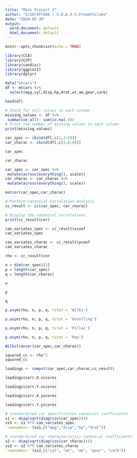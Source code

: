 ---
title: "Mini Project 2"
author: "S/18/SP/608 | S.D.A.V.S.Preamthilake"
date: "2024-05-30"
output:
  word_document: default
  html_document: default
---

```{r setup, include=FALSE}
knitr::opts_chunk$set(echo = TRUE)
```

```{r}
library(CCA)
library(CCP)
library(candisc)
library(ggplot2)
library(dplyr)
```

```{r}
data("mtcars")
df <- mtcars %>%
  select(mpg,cyl,disp,hp,drat,wt,am,gear,carb)
```
```{r}
head(df)
```
```{r}
# Check for null values in each column
missing_values <- df %>%
 summarise_all(~ sum(is.na(.)))
# Print the number of missing values in each column
print(missing_values)

```

```{r}
car_spec <- cbind(df[,c(1,3:5)])
car_charac <- cbind(df[,c(2,6:9)])
```

```{r}
car_spec
```
```{r}
car_charac
```
```{r}
car_spec <- car_spec %>%
 mutate(across(everything(), scale))
car_charac <- car_charac %>%
 mutate(across(everything(), scale))
```

```{r}
matcor(car_spec,car_charac)
```


```{r}
# Perform Canonical Correlation Analysis
cc_result <- cc(car_spec, car_charac)

# Display the canonical correlations
print(cc_result$cor)
```
```{r}
can_variates_spec <- cc_result$xcoef
can_variates_spec
```
```{r}
can_variates_charac <- cc_result$ycoef
can_variates_charac
```

```{r}
rho <- cc_result$cor

n = dim(car_spec)[1]
p = length(car_spec)
q = length(car_charac)
```

```{r}
n
```
```{r}
p
```
```{r}
q
```
```{r}
p.asym(rho, n, p, q, tstat = 'Wilks')
```
```{r}
p.asym(rho, n, p, q, tstat = 'Hotelling')
```
```{r}
p.asym(rho, n, p, q, tstat = 'Pillai')
```
```{r}
p.asym(rho, n, p, q, tstat = 'Roy')
```
```{r}
Wilks(cancor(car_spec,car_charac))
```


```{r}
squared_cc <- rho^2
squared_cc
```
```{r}
loadings <- comput(car_spec,car_charac,cc_result)
```

```{r}
loadings$corr.X.xscores
```
```{r}
loadings$corr.Y.xscores
```
```{r}
loadings$corr.X.yscores
```
```{r}
loadings$corr.Y.yscores
```
```{r}
# standardized car specification canonical coefficients
s1 <- diag(sqrt(diag(cov(car_spec))))
ss1 <- s1 %*% can_variates_spec
`rownames<-`(ss1,c("mpg","disp","hp","drat"))
```
```{r}
# standardized car characteristics canonical coefficients
s2 <- diag(sqrt(diag(cov(car_charac))))
ss2 <- s2 %*% can_variates_charac
`rownames<-`(ss2,c("cyl", "wt", "am", "gear", "carb"))
```















